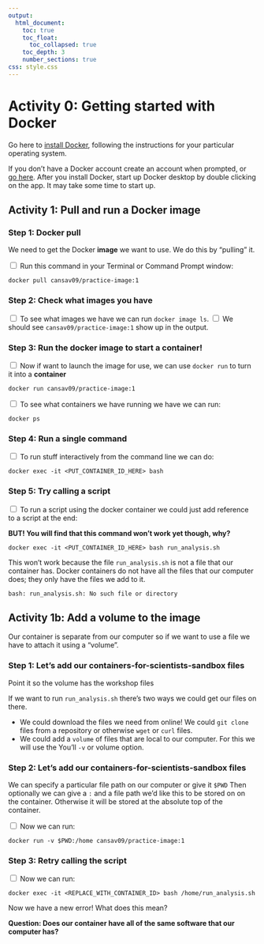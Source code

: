 ```yaml
---
output:
  html_document:
    toc: true
    toc_float:
      toc_collapsed: true
    toc_depth: 3
    number_sections: true
css: style.css
---
```

# Activity 0: Getting started with Docker

Go here to [install Docker](https://www.docker.com/get-started), following the instructions for your particular operating system.

If you don't have a Docker account create an account when prompted, or [go here](https://hub.docker.com/).
After you install Docker, start up Docker desktop by double clicking on the app. It may take some time to start up.

## Activity 1: Pull and run a Docker image

### Step 1: Docker pull

We need to get the Docker **image** we want to use. We do this by "pulling" it.

<input type="checkbox"> Run this command in your Terminal or Command Prompt window:

```
docker pull cansav09/practice-image:1
```

### Step 2: Check what images you have

<input type="checkbox"> To see what images we have we can run `docker image ls`.
<input type="checkbox"> We should see `cansav09/practice-image:1` show up in the output.

### Step 3: Run the docker image to start a container!

<input type="checkbox"> Now if want to launch the image for use, we can use `docker run` to turn it into a **container**

```
docker run cansav09/practice-image:1
```

<input type="checkbox"> To see what containers we have running we have we can run:

```
docker ps
```

### Step 4: Run a single command

<input type="checkbox"> To run stuff interactively from the command line we can do:

```
docker exec -it <PUT_CONTAINER_ID_HERE> bash
```

### Step 5: Try calling a script

<input type="checkbox"> To run a script using the docker container we could just add reference to a script at the end:

**BUT! You will find that this command won't work yet though, why?**

```
docker exec -it <PUT_CONTAINER_ID_HERE> bash run_analysis.sh
```

This won't work because the file `run_analysis.sh` is not a file that our container has. Docker containers do not have all the files that our computer does; they only have the files we add to it.

```
bash: run_analysis.sh: No such file or directory
```

## Activity 1b: Add a volume to the image

Our container is separate from our computer so if we want to use a file we have to attach it using a "volume".

### Step 1: Let’s add our containers-for-scientists-sandbox files

Point it so the volume has the workshop files

If we want to run `run_analysis.sh` there's two ways we could get our files on there.

- We could download the files we need from online! We could `git clone` files from a repository or otherwise `wget` or `curl` files.
- We could add a `volume` of files that are local to our computer. For this we will use the You'll `-v` or volume option.

### Step 2: Let’s add our containers-for-scientists-sandbox files

We can specify a particular file path on our computer or give it `$PWD` Then optionally we can give a `:` and a file path we'd like this to be stored on on the container. Otherwise it will be stored at the absolute top of the container.

<input type="checkbox"> Now we can run:
```
docker run -v $PWD:/home cansav09/practice-image:1
```

### Step 3: Retry calling the script

<input type="checkbox"> Now we can run:
```
docker exec -it <REPLACE_WITH_CONTAINER_ID> bash /home/run_analysis.sh
```

Now we have a new error! What does this mean?

**Question: Does our container have all of the same software that our computer has?**
